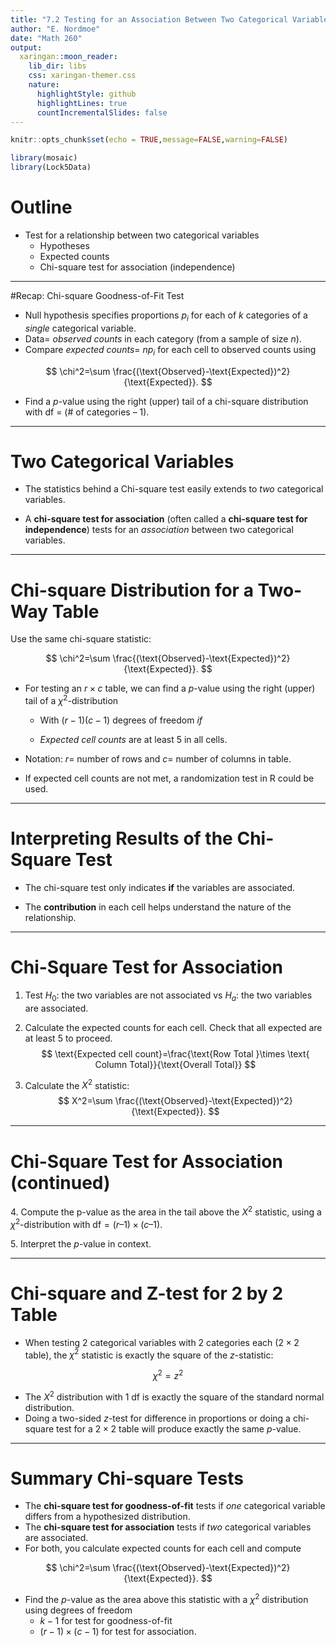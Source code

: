 ```yaml
---
title: "7.2 Testing for an Association Between Two Categorical Variables"
author: "E. Nordmoe"
date: "Math 260"
output:
  xaringan::moon_reader:
    lib_dir: libs
    css: xaringan-themer.css
    nature:
      highlightStyle: github
      highlightLines: true
      countIncrementalSlides: false
---
```


```r
knitr::opts_chunk$set(echo = TRUE,message=FALSE,warning=FALSE)
```


```r
library(mosaic)
library(Lock5Data)
```


# Outline

* Test for a relationship between two categorical variables  
    + Hypotheses  
    + Expected counts  
    + Chi-square test for association (independence)   

---

#Recap: Chi-square Goodness-of-Fit Test  

* Null hypothesis specifies proportions $p_i$ for each of $k$ categories of a *single* categorical variable.   
* Data= *observed counts* in each category (from a sample of size $n$).  
* Compare *expected counts*= $np_i$ for each cell to observed counts using  

$$
\chi^2=\sum \frac{(\text{Observed}-\text{Expected})^2}{\text{Expected}}.
$$

* Find a $p$-value using the right (upper) tail of a chi-square distribution with df = (# of categories – 1).  

---

# Two Categorical Variables

* The statistics behind a Chi-square test easily extends to *two* categorical variables.

* A **chi-square test for association** (often called a **chi-square test for independence**) tests for an *association* between two categorical variables.

---

# Chi-square Distribution for a Two-Way Table

Use the same chi-square statistic:

$$
\chi^2=\sum \frac{(\text{Observed}-\text{Expected})^2}{\text{Expected}}.
$$

* For testing an $r\times c$ table, we can find a $p$-value using the right (upper) tail of a $\chi^2$-distribution
  + With $(r-1)(c-1)$ degrees of freedom *if*
  
  + *Expected cell counts* are at least  5 in all cells.
    
* Notation: $r=$ number of rows and $c=$ number of columns in table.

* If expected cell counts are not met, a randomization test in R could be used.

---

# Interpreting Results of the Chi-Square Test

* The chi-square test only indicates **if** the variables are associated.

* The **contribution** in each cell helps understand the nature of the relationship.

---

# Chi-Square Test for Association

1. Test $H_0:$ the two variables are not associated vs $H_a:$ the two variables are associated.

2. Calculate the expected counts for each cell. Check that all expected are at least 5 to proceed.
$$
\text{Expected cell count}=\frac{\text{Row Total }\times \text{ Column Total}}{\text{Overall Total}}
$$

3. Calculate the $X^2$ statistic:
$$
X^2=\sum \frac{(\text{Observed}-\text{Expected})^2}{\text{Expected}}.
$$

---

# Chi-Square Test for Association (continued)  

<span>4.</span> Compute the p-value as the area in the tail above the $X^2$ statistic, using a $\chi^2$-distribution with $\text{df} = (r – 1) \times (c – 1)$.

<span>5.</span> Interpret the $p$-value in context.

---

# Chi-square and Z-test for 2 by 2 Table  

* When testing 2 categorical variables with 2 categories each $(2\times 2$ table), the $\chi^2$ statistic is exactly the square of the $z$-statistic:  

$$
\chi^2=z^2
$$

* The $X^2$ distribution with 1 df is exactly the square of the standard normal distribution.  
* Doing a two-sided $z$-test for difference in proportions or doing a chi-square test for a $2\times 2$ table will produce exactly the same $p$-value.  

---

# Summary Chi-square Tests  

* The **chi-square test for goodness-of-fit** tests if *one* categorical variable differs from a hypothesized distribution.  
* The **chi-square test for association** tests if *two* categorical variables are associated.  
* For both, you calculate expected counts for each cell and compute   

$$
\chi^2=\sum \frac{(\text{Observed}-\text{Expected})^2}{\text{Expected}}.
$$

* Find the $p$-value as the area above this statistic with a $\chi^2$ distribution using degrees of freedom   
    + $k-1$ for test for goodness-of-fit  
    + $(r-1)\times(c-1)$ for test for association.


